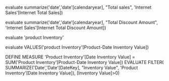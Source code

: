 evaluate summarize('date','date'[calendaryear], "Total sales", 'Internet Sales'[Internet Total Sales])
 
evaluate summarize('date','date'[calendaryear], "Total Discount Amount", 'Internet Sales'[Internet Total Discount Amount])

evaluate 'product Inventory'

evaluate VALUES('product Inventory'[Product-Date Inventory Value])

DEFINE MEASURE 'Product Inventory'[Date Inventory Value] = SUM('Product Inventory'[Product-Date Inventory Value]) 
EVALUATE FILTER( SUMMARIZE('Date','Date'[DateKey], "Inventory Value", 'Product Inventory'[Date Inventory Value]), [Inventory Value]>0)

